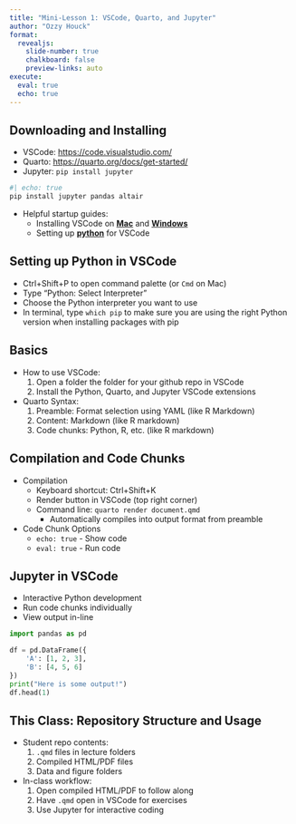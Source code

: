 ```yaml
---
title: "Mini-Lesson 1: VSCode, Quarto, and Jupyter"
author: "Ozzy Houck"
format:
  revealjs:
    slide-number: true
    chalkboard: false 
    preview-links: auto
execute:
  eval: true
  echo: true
---
```


## Downloading and Installing

- VSCode: [https://code.visualstudio.com/](https://code.visualstudio.com/)
- Quarto: [https://quarto.org/docs/get-started/](https://quarto.org/docs/get-started/)
- Jupyter: `pip install jupyter`

```python
#| echo: true
pip install jupyter pandas altair
```

- Helpful startup guides:
  - Installing VSCode on **[Mac](https://code.visualstudio.com/docs/languages/python)** and **[Windows](https://code.visualstudio.com/docs/languages/python)**
  - Setting up **[python](https://code.visualstudio.com/docs/languages/python)** for VSCode 

## Setting up Python in VSCode
- Ctrl+Shift+P to open command palette (or `Cmd` on Mac)
- Type "Python: Select Interpreter"
- Choose the Python interpreter you want to use
- In terminal, type `which pip` to make sure you are using the right Python version when installing packages with pip

## Basics 
<!-- How to comment --->
<!-- Notice how both numbering methods work --->
- How to use VSCode:
  1. Open a folder the folder for your github repo in VSCode
  1. Install the Python, Quarto, and Jupyter VSCode extensions

- Quarto Syntax: 
  1. Preamble: Format selection using YAML (like R Markdown)
  2. Content: Markdown (like R markdown)
  3. Code chunks: Python, R, etc. (like R markdown)

## Compilation and Code Chunks 

- Compilation
  - Keyboard shortcut: Ctrl+Shift+K
  - Render button in VSCode (top right corner)
  - Command line: `quarto render document.qmd`
    - Automatically compiles into output format from preamble

- Code Chunk Options
  - `echo: true` - Show code
  - `eval: true` - Run code


## Jupyter in VSCode

- Interactive Python development
- Run code chunks individually
- View output in-line

```python
import pandas as pd

df = pd.DataFrame({
    'A': [1, 2, 3],
    'B': [4, 5, 6]
})
print("Here is some output!")
df.head(1)
```

## This Class: Repository Structure and Usage

- Student repo contents:
  1. `.qmd` files in lecture folders
  2. Compiled HTML/PDF files
  3. Data and figure folders

- In-class workflow:
  1. Open compiled HTML/PDF to follow along
  2. Have `.qmd` open in VSCode for exercises
  3. Use Jupyter for interactive coding

<!--  Alternative YAML
---
  revealjs:
    slide-number: true
    chalkboard: false 
    preview-links: auto
    footer: "VSCode, Quarto, and Jupyter Workshop"
  html:
    toc: true
    number-sections: true
    html-math-method: katex
  beamer:
    theme: Madrid
    colortheme: dolphin
    fonttheme: structurebold
    navigation: horizontal
    section-titles: true
  pdf:
    documentclass: article
    papersize: letter
    toc: true
    number-sections: true
    colorlinks: true
--- -->